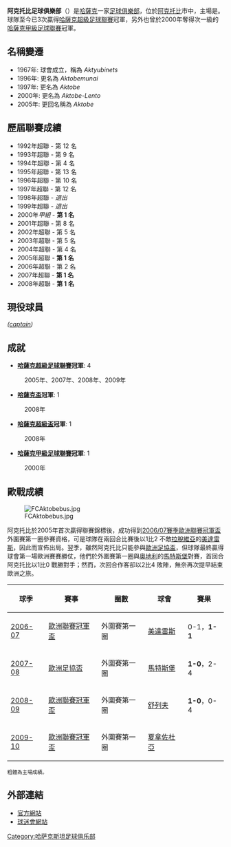 {{Unreferenced |time=2009-07-06T09:01:57+00:00 }}<!-- 本调用由 {{subst:Unreferenced/auto}} 自动产生。 -->
{{noteta
|G1=uefa
|T=zh-hans:阿克托比足球俱乐部;zh-hk:阿克圖比足球會;zh-tw:阿克托比足球俱樂部;
|1=zh-hans:阿克托比足球俱乐部;zh-hk:阿克圖比足球會;zh-tw:阿克托比足球俱樂部;
|2=zh-hans:阿克托比;zh-hk:阿克圖比;zh-tw:阿克托比;
}}
{{Football club infobox
| clubname    = 阿克圖比
| image       = [[File:FC_Aktobe.png|180px]]
| fullname    = 阿克托比足球俱樂部<br /> Ақтөбе Футбол Клубы
| nickname    = 
| founded     = 1967年
| ground      = {{tsl|en|Aktobe Central Stadium|阿克托比中央球場}}<br /> [[阿克托比|阿克托比]]，[[哈薩克|哈薩克]]
| capacity    = 13,200
| chairman    = Sagat Ensegenuly
| manager     = Vladimir Mukhanov
| league      = [[哈薩克超級足球聯賽|哈薩克超級足球聯賽]]
| season      = 2021
| position    = 哈薩超，第 7 位
| pattern_la1 = _aktobe15h
| pattern_b1  = _aktobe15h
| pattern_ra1 = _aktobe15h
| pattern_sh1 = _aktobe15h
| pattern_so1 = _aktobe15h
| leftarm1    = 000000
| body1       = 000000
| rightarm1   = 000000
| shorts1     = 000000
| socks1      = 000000
| pattern_la2 = _aktobe15a
| pattern_b2  = _aktobe15a
| pattern_ra2 = _aktobe15a
| pattern_sh2 = _aktobe15a
| pattern_so2 = _aktobe15a
| leftarm2    = FFFFFF
| body2       = FFFFFF
| rightarm2   = FFFFFF
| shorts2     = FFFFFF
| socks2      = FFFFFF
}}

'''阿克托比足球俱樂部'''（{{lang-kk|'''Ақтөбе Футбол Клубы'''|translit=Aqtöbe Fwtbol Klwbı}}）是[[哈薩克|哈薩克]]一家[[足球俱樂部|足球俱樂部]]，位於[[阿克托比|阿克托比]]市中，主場是{{tsl|en|Aktobe Central Stadium|阿克托比中央球場}}。球隊至今已3次贏得[[哈薩克超級足球聯賽|哈薩克超級足球聯賽]]冠軍，另外也曾於2000年奪得次一級的[[哈薩克甲級足球聯賽|哈薩克甲級足球聯賽]]冠軍。

== 名稱變遷 ==
* 1967年: 球會成立，稱為 ''Aktyubinets''
* 1996年: 更名為 ''Aktobemunai''
* 1997年: 更名為 ''Aktobe''
* 2000年: 更名為 ''Aktobe-Lento''
* 2005年: 更回名稱為 ''Aktobe''

== 歷屆聯賽成績 ==
* 1992年超聯 - 第 12 名
* 1993年超聯 - 第 9 名
* 1994年超聯 - 第 4 名
* 1995年超聯 - 第 13 名
* 1996年超聯 - 第 10 名
* 1997年超聯 - 第 12 名
* 1998年超聯 - ''退出''
* 1999年超聯 - ''退出''
* 2000年''甲組'' - '''第 1 名'''
* 2001年超聯 - 第 8 名
* 2002年超聯 - 第 5 名
* 2003年超聯 - 第 5 名
* 2004年超聯 - 第 4 名
* 2005年超聯 - '''第 1 名'''
* 2006年超聯 - 第 2 名
* 2007年超聯 - '''第 1 名'''
* 2008年超聯 - '''第 1 名'''

== 現役球員 ==
{{Fs start}}
{{Fs player|no=29|nat=Kazakhstan|name=[[保爾真高|保爾真高]]|pos=GK}}
{{Fs player|no=55|nat=Russia|name=[[迪度尼高夫|迪度尼高夫]]|pos=GK}}
{{Fs player|no=5|nat=Ukraine|name=[[巴迪路|巴迪路]]<sup>1</sup>|pos=DF}}
{{Fs player|no=6|nat=Kazakhstan|name=[[捷祖連|捷祖連]]|pos=DF}}
{{Fs player|no=14|nat=Kazakhstan|name=[[基路夫|基路夫]]|pos=DF}}
{{Fs player|no=20|nat=Kyrgyzstan|name=[[堅捷沙利夫|堅捷沙利夫]]<sup>1</sup>|pos=DF}}
{{Fs player|no=8|nat=Kazakhstan|name=[[史馬哥夫|史馬哥夫]]|pos=DF}} ''([[Captain_(football)|captain]])''
{{Fs player|no=9|nat=Ukraine|name=[[米卓法諾夫|米卓法諾夫]]<sup>1</sup>|pos=MF}}
{{Fs player|no=10|nat=Russia|name=[[卡路連|卡路連]]|pos=MF}}
{{Fs player|no=17|nat=Russia|name=[[高路域高夫|高路域高夫]]<sup>1</sup>|pos=MF}}
{{Fs player|no=18|nat=Kazakhstan|name=[[艾沙利莫夫|艾沙利莫夫]]|pos=MF}}
{{fs mid}}
{{Fs player|no=33|nat=BLR|name=[[拉維利克|拉維利克]]|pos=MF}}
{{Fs player|no=77|nat=Kazakhstan|name=[[保高莫路夫|保高莫路夫]]|pos=MF}}
{{Fs player|no=22|nat=Kazakhstan|name=[[艾辛巴耶夫|艾辛巴耶夫]]<sup>2</sup>|pos=MF}}
{{Fs player|no=23|nat=Kazakhstan|name=[[諾芬倫高|諾芬倫高]]|pos=MF}}
{{Fs player|no=24|nat=KAZ|name=[[托路夫|托路夫]]|pos=MF}}
{{Fs player|no=25|nat=Russia|name=[[施美安路夫|施美安路夫]]<sup>1</sup>|pos=MF}}
{{Fs player|no=27|nat=Russia|name=[[史路高夫|史路高夫]]|pos=FW}}
{{Fs player|no=30|nat=Kazakhstan|name=[[艾維辛高|艾維辛高]]|pos=FW}}
{{Fs player|no=11|nat=Kazakhstan|name=[[沙布甸|沙布甸]]|pos=FW}}
{{Fs player|no=19|nat=KAZ|name=[[泰利斯希夫|泰利斯希夫]]|pos=FW}}
{{Fs player|no=69|nat=KAZ|name=[[奧斯比倫高|奧斯比倫高]]|pos=FW}}
{{Fs end}}


== 成就 ==
* '''[[哈薩克超級足球聯賽|哈薩克超級足球聯賽]]冠軍''': 4
:2005年、2007年、2008年、2009年

* '''[[哈薩克盃|哈薩克盃]]冠軍''': 1
:2008年

* '''[[哈薩克超級盃|哈薩克超級盃]]冠軍''': 1
:2008年

* '''[[哈薩克甲級足球聯賽|哈薩克甲級足球聯賽]]冠軍''': 1
:2000年

== 歐戰成績 ==
[[File:FCAktobebus.jpg|thumb]]

阿克托比於2005年首次贏得聯賽錦標後，成功得到[[2006/07賽季歐洲聯賽冠軍盃|2006/07賽季歐洲聯賽冠軍盃]]外圍賽第一圈參賽資格，可是球隊在兩回合比賽後以1比2 不敵[[拉脫維亞|拉脫維亞]]的[[美達雷斯足球會|美達雷斯]]，因此而宣佈出局。翌季，雖然阿克托比只能參與[[2007/08賽季歐洲足協盃|歐洲足協盃]]，但球隊最終贏得球會第一場歐洲賽賽勝仗，他們於外圍賽第一圈與[[奧地利|奧地利]]的[[馬特斯堡體育會|馬特斯堡]]對賽，首回合阿克托比以1比0 戰勝對手；然而，次回合作客卻以2比4 敗陣，無奈再次提早結束歐洲之旅。 

{| class="wikitable"
! 球季
! 賽事
! 圈數
! 球會
! 賽果
|-
|[[2006/07賽季歐洲聯賽冠軍盃|2006-07]]
|[[歐洲聯賽冠軍盃|歐洲聯賽冠軍盃]]
|外圍賽第一圈
|{{flagicon|LVA}} [[美達雷斯足球會|美達雷斯]]
|0-1，'''1-1'''
|-
|[[2007/08賽季歐洲足協盃|2007-08]]
|[[歐洲足協盃|歐洲足協盃]]
|外圍賽第一圈
|{{flagicon|AUT}} [[馬特斯堡體育會|馬特斯堡]]
|'''1-0'''，2-4
|-
|[[2008/09賽季歐洲聯賽冠軍盃|2008-09]]
|[[歐洲聯賽冠軍盃|歐洲聯賽冠軍盃]]
|外圍賽第一圈
|{{flagicon|MDA}} [[舍里夫足球俱樂部|舒列夫]]
|'''1-0'''，0-4
|-
|[[2009/10賽季歐洲聯賽冠軍盃|2009-10]]
|[[歐洲聯賽冠軍盃|歐洲聯賽冠軍盃]]
|外圍賽第一圈
|{{flagicon|ISL}} [[哈夫纳夫约杜尔体操俱乐部|夏拿佐杜亞]]
|
|}
<small>粗體為主場成績。</small>

== 外部連結 ==
* [https://web.archive.org/web/20081020100023/http://fcaktobe.kz/ 官方網站]
* [https://web.archive.org/web/20160109052937/http://13sector.kz/ 球迷會網站]

[[Category:哈萨克斯坦足球俱乐部|Category:哈萨克斯坦足球俱乐部]]